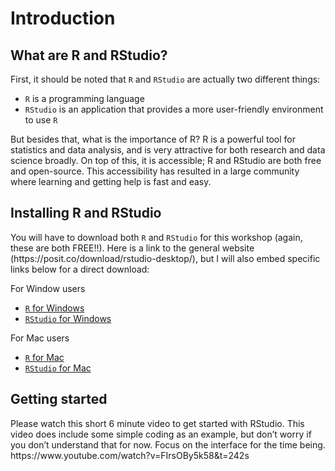 
# Introduction

## What are R and RStudio?
First, it should be noted that `R` and `RStudio` are actually two different things:
 
 - `R` is a programming language
 - `RStudio` is an application that provides a more user-friendly environment to use `R`

But besides that, what is the importance of R? R is a powerful tool for statistics and data analysis, and is very attractive for both research and data science broadly. On top of this, it is accessible; R and RStudio are both free and open-source. This accessibility has resulted in a large community where learning and getting help is fast and easy.
 

## Installing R and RStudio
You will have to download both `R` and `RStudio` for this workshop (again, these are both FREE!!). Here is a link to the general website (https://posit.co/download/rstudio-desktop/), but I will also embed specific links below for a direct download: 

For Window users

 - [`R` for Windows](https://cran.rstudio.com/bin/windows/base/R-4.3.2-win.exe)
 - [`RStudio` for Windows](https://download1.rstudio.org/electron/windows/RStudio-2023.12.0-369.exe)
 
For Mac users

 - [`R` for Mac](https://cran.rstudio.com/bin/macosx/big-sur-arm64/base/R-4.3.2-arm64.pkg)
 - [`RStudio` for Mac](https://download1.rstudio.org/electron/macos/RStudio-2023.12.0-369.dmg)
 

## Getting started
Please watch this short 6 minute video to get started with RStudio. This video does include some simple coding as an example, but don't worry if you don't understand that for now. Focus on the interface for the time being.
https://www.youtube.com/watch?v=FIrsOBy5k58&t=242s
